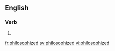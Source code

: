 ==English==

===Verb===
{{head|en}}

# {{en-past of|philosophize}}

[[fr:philosophized]]
[[sv:philosophized]]
[[vi:philosophized]]